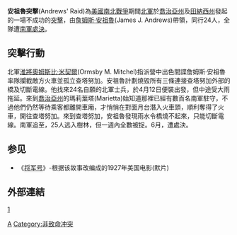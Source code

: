 '''安祖魯突擊'''(Andrews' Raid)為[[美國|美國]][[南北戰爭|南北戰爭]]期間[[北軍|北軍]]於[[喬治亞州|喬治亞州]]及[[田納西州|田納西州]]發起的一場不成功的[[突擊|突擊]]，由[[詹姆斯·安祖魯|詹姆斯·安祖魯]](James J. Andrews)帶領，同行24人，全隊遭[[南軍|南軍]][[處決|處決]]。

== 突擊行動 ==
北軍[[淮將|淮將]][[奧姆斯比·米契爾|奧姆斯比·米契爾]](Ormsby M. Mitchel)指派營中出色間諜詹姆斯‧安祖魯率隊攔截敵方火車並孤立查塔努加。安祖魯計劃燒毀所有三條連接查塔努加外部的橋及切斷電線。他找來24名自願的北軍士兵，於4月12日便裝出發，但中途受大雨拖延。來到[[喬治亞州|喬治亞州]]的瑪莉葉塔(Marietta)始知道那裡已經有數百名南軍駐守，不過他們仍然等待乘客都離開車廂，才悄悄在對面月台潛入火車頭，順利奪得了火車，開往查塔努加。來到查塔努加，安祖魯發現雨水令橋燒不起來，只能切斷電線。南軍追至，25人逃入樹林，但一週內全數被捉。6月，遭處決。

== 参见 ==
*《[[将军号|将军号]]》-根据该故事改编成的1927年美国电影(默片)

== 外部連結 ==
[http://www.mycivilwar.com/campaigns/620412R.htm] {{Wayback|url=http://www.mycivilwar.com/campaigns/620412R.htm |date=20110417151004 }}

[[Category:南北戰爭戰役|A]]
[[Category:非致命冲突|Category:非致命冲突]]